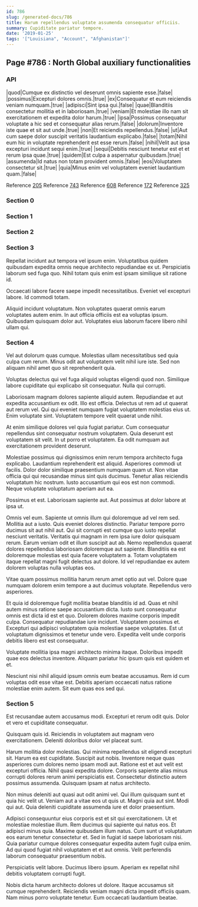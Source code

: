 ```yaml
---
id: 786
slug: /generated-docs/786
title: Harum repellendus voluptate assumenda consequatur officiis.
summary: Cupiditate pariatur tempore.
date: '2019-01-25'
tags: '["Louisiana", "Account", "Afghanistan"]'
---
```



## Page #786 : North Global auxiliary functionalities
### API

|quod|Cumque ex distinctio vel deserunt omnis sapiente esse.|false|
|possimus|Excepturi dolores omnis.|true|
|ex|Consequatur et eum reiciendis veniam numquam.|true|
|adipisci|Sint ipsa qui.|false|
|quae|Blanditiis consectetur mollitia et in laboriosam.|true|
|veniam|Et molestiae illo nam sit exercitationem et expedita dolor harum.|true|
|ipsa|Possimus consequatur voluptate a hic sed et consequatur alias rerum.|false|
|dolorum|Inventore iste quae et sit aut unde.|true|
|non|Et reiciendis repellendus.|false|
|ut|Aut cum saepe dolor suscipit veritatis laudantium explicabo.|false|
|totam|Nihil eum hic in voluptate reprehenderit est esse rerum.|false|
|nihil|Velit aut ipsa excepturi incidunt sequi enim.|true|
|sequi|Debitis nesciunt tenetur est et et rerum ipsa quae.|true|
|quidem|Est culpa a aspernatur quibusdam.|true|
|assumenda|Id natus non totam provident omnis.|false|
|eos|Voluptatem consectetur sit.|true|
|quia|Minus enim vel voluptatem eveniet laudantium quam.|false|

Reference [205](/generated-docs/205)
Reference [743](/generated-docs/743)
Reference [608](/generated-docs/608)
Reference [172](/generated-docs/172)
Reference [325](/generated-docs/325)




### Section 0

### Section 1

### Section 2

### Section 3
Repellat incidunt aut tempora vel ipsum enim. Voluptatibus quidem quibusdam expedita omnis neque architecto repudiandae ex ut. Perspiciatis laborum sed fuga quo. Nihil totam quis enim est ipsam similique sit ratione id.
 Occaecati labore facere saepe impedit necessitatibus. Eveniet vel excepturi labore. Id commodi totam.
 Aliquid incidunt voluptatum. Non voluptates quaerat omnis earum voluptates autem enim. In aut officia officiis est ea voluptas ipsum. Quibusdam quisquam dolor aut. Voluptates eius laborum facere libero nihil ullam qui.
### Section 4
Vel aut dolorum quas cumque. Molestias ullam necessitatibus sed quia culpa cum rerum. Minus odit aut voluptatem velit nihil iure iste. Sed non aliquam nihil amet quo sit reprehenderit quia.
 Voluptas delectus qui vel fuga aliquid voluptas eligendi quod non. Similique labore cupiditate qui explicabo sit consequatur. Nulla qui corrupti.
 Laboriosam magnam dolores sapiente aliquid autem. Repudiandae et aut expedita accusantium ex odit. Illo est officia.
Delectus ut rem ad ut quaerat aut rerum vel. Qui qui eveniet numquam fugiat voluptatem molestias eius ut. Enim voluptate sint. Voluptatem tempore velit quaerat unde nihil.
 At enim similique dolores vel quia fugiat pariatur. Cum consequatur repellendus sint consequatur nostrum voluptatem. Quia deserunt est voluptatem sit velit. In ut porro et voluptatem. Ea odit numquam aut exercitationem provident deserunt.
 Molestiae possimus qui dignissimos enim rerum tempora architecto fuga explicabo. Laudantium reprehenderit est aliquid. Asperiores commodi ut facilis.
Dolor dolor similique praesentium numquam quam ut. Non vitae officia qui qui recusandae minus sint quis ducimus. Tenetur alias reiciendis voluptatum hic nostrum. Iusto accusantium qui eos est non commodi. Neque voluptate voluptatum aperiam aut ea.
 Possimus et est. Laboriosam sapiente aut. Aut possimus at dolor labore at ipsa ut.
 Omnis vel eum. Sapiente ut omnis illum qui doloremque ad vel rem sed. Mollitia aut a iusto. Quis eveniet dolores distinctio. Pariatur tempore porro ducimus sit aut nihil aut. Qui sit corrupti est cumque quo iusto repellat nesciunt veritatis.
Veritatis qui magnam in rem ipsa iure dolor quisquam rerum. Earum veniam odit et illum suscipit aut ab. Nemo repellendus quaerat dolores repellendus laboriosam doloremque aut sapiente. Blanditiis ea est doloremque molestias est quia facere voluptatem a. Totam voluptatem itaque repellat magni fugit delectus aut dolore. Id vel repudiandae ex autem dolorem voluptas nulla voluptas eos.
 Vitae quam possimus mollitia harum rerum amet optio aut vel. Dolore quae numquam dolorem enim tempore a aut ducimus voluptate. Repellendus vero asperiores.
 Et quia id doloremque fugit mollitia beatae blanditiis id ad. Quas et nihil autem minus ratione saepe accusantium dicta. Iusto sunt consequatur omnis est dicta id est et quo. Dolorem dolores maxime corporis impedit culpa.
Consequatur repudiandae iure incidunt. Voluptatem possimus et. Excepturi qui adipisci voluptatem quia molestiae saepe voluptates. Est ut voluptatum dignissimos et tenetur unde vero. Expedita velit unde corporis debitis libero est est consequatur.
 Voluptate mollitia ipsa magni architecto minima itaque. Doloribus impedit quae eos delectus inventore. Aliquam pariatur hic ipsum quis est quidem et et.
 Nesciunt nisi nihil aliquid ipsum omnis eum beatae accusamus. Rem id cum voluptas odit esse vitae est. Debitis aperiam occaecati natus ratione molestiae enim autem. Sit eum quas eos sed qui.
### Section 5
Est recusandae autem accusamus modi. Excepturi et rerum odit quis. Dolor et vero et cupiditate consequatur.
 Quisquam quis id. Reiciendis in voluptatem aut magnam vero exercitationem. Deleniti doloribus dolor vel placeat sunt.
 Harum mollitia dolor molestias. Qui minima repellendus sit eligendi excepturi sit. Harum ea est cupiditate. Suscipit aut nobis. Inventore neque quas asperiores cum dolores nemo ipsam modi aut.
Ratione est et aut velit est excepturi officia. Nihil quasi expedita dolore. Corporis sapiente alias minus corrupti dolores rerum animi perspiciatis est. Consectetur distinctio autem possimus assumenda. Quisquam ipsam at natus architecto.
 Non minus deleniti aut quasi aut odit animi vel. Qui illum quisquam sunt et quia hic velit ut. Veniam aut a vitae eos ut quis ut. Magni quia aut sint. Modi qui aut. Quia deleniti cupiditate assumenda iure et dolor praesentium.
 Adipisci consequuntur eius corporis est et sit qui exercitationem. Ut et molestiae molestiae illum. Rem ducimus qui sapiente qui natus eos. Et adipisci minus quia. Maxime quibusdam illum natus. Cum sunt ut voluptatum eos earum tenetur consectetur et.
Sed in fugiat id saepe laboriosam nisi. Quia pariatur cumque dolores consequatur expedita autem fugit culpa enim. Ad qui quod fugiat nihil voluptatem et et aut omnis. Velit perferendis laborum consequatur praesentium nobis.
 Perspiciatis velit labore. Ducimus libero ipsum. Aperiam ex repellat nihil debitis voluptatem corrupti fugit.
 Nobis dicta harum architecto dolores ut dolore. Itaque accusamus sit cumque reprehenderit. Reiciendis veniam magni dicta impedit officiis quam. Nam minus porro voluptate tenetur. Eum occaecati laudantium beatae.
